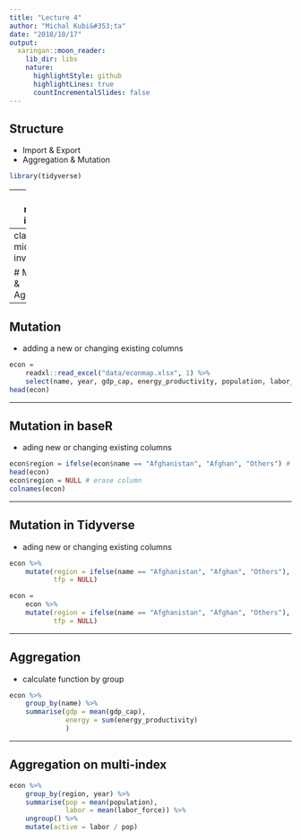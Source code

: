```yaml
---
title: "Lecture 4"
author: "Michal Kubi&#353;ta"
date: "2018/10/17"
output:
  xaringan::moon_reader:
    lib_dir: libs
    nature:
      highlightStyle: github
      highlightLines: true
      countIncrementalSlides: false
---
```


## Structure
- Import & Export
- Aggregation & Mutation
```r
library(tidyverse)
```

---
class: middle, inverse

# Import & Export

---
class: middle, inverse

# Mutation & Aggregation

---

## Mutation
- adding a new or changing existing columns
```r
econ =
    readxl::read_excel("data/econmap.xlsx", 1) %>%
    select(name, year, gdp_cap, energy_productivity, population, labor_force, tfp)
head(econ)
```

---

## Mutation in baseR
- ading new or changing existing columns
```r
econ$region = ifelse(econ$name == "Afghanistan", "Afghan", "Others") # base R
head(econ)
econ$region = NULL # erase column
colnames(econ)

```

---

## Mutation in Tidyverse
- ading new or changing existing columns

```r
econ %>%
    mutate(region = ifelse(name == "Afghanistan", "Afghan", "Others"),
           tfp = NULL)
```

```r
econ =
    econ %>%
    mutate(region = ifelse(name == "Afghanistan", "Afghan", "Others"),
           tfp = NULL)
```

---

## Aggregation
- calculate function by group

```r
econ %>% 
    group_by(name) %>% 
    summarise(gdp = mean(gdp_cap),
              energy = sum(energy_productivity)
              )
```

---

## Aggregation on multi-index

```r
econ %>% 
    group_by(region, year) %>% 
    summarise(pop = mean(population),
              labor = mean(labor_force)) %>% 
    ungroup() %>% 
    mutate(active = labor / pop) 
```